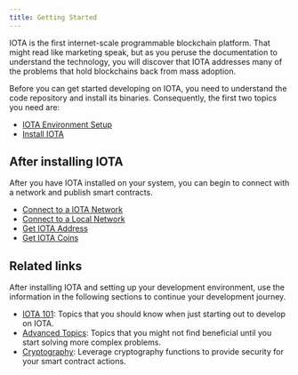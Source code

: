 ```yaml
---
title: Getting Started
---
```


IOTA is the first internet-scale programmable blockchain platform. That might read like marketing speak, but as you peruse the documentation to understand the technology, you will discover that IOTA addresses many of the problems that hold blockchains back from mass adoption. 

Before you can get started developing on IOTA, you need to understand the code repository and install its binaries. Consequently, the first two topics you need are:

- [IOTA Environment Setup](getting-started/iota-environment.mdx)
- [Install IOTA](getting-started/iota-install.mdx)

## After installing IOTA

After you have IOTA installed on your system, you can begin to connect with a network and publish smart contracts. 

- [Connect to a IOTA Network](getting-started/connect.mdx)
- [Connect to a Local Network](getting-started/local-network.mdx)
- [Get IOTA Address](getting-started/get-address.mdx)
- [Get IOTA Coins](getting-started/get-coins.mdx)

[//]: # (## GraphQL queries)

[//]: # ()
[//]: # (Use the GraphQL service for IOTA RPC to interact with on-chain data. )

[//]: # ()
[//]: # (Go to [Query IOTA RPC with GraphQL]&#40;getting-started/graphql-rpc.mdx&#41;.)

## Related links

After installing IOTA and setting up your development environment, use the information in the following sections to continue your development journey.

- [IOTA 101](iota-101.mdx): Topics that you should know when just starting out to develop on IOTA.
- [Advanced Topics](advanced.mdx): Topics that you might not find beneficial until you start solving more complex problems.
- [Cryptography](cryptography.mdx): Leverage cryptography functions to provide security for your smart contract actions.
